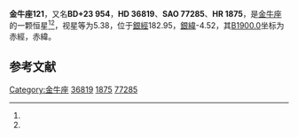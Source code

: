 {{Starbox begin
| name = 金牛座121
}}
{{Starbox observe
| epoch = [[J2000.0|J2000.0]]
| constell = [[金牛座|金牛座]]<ref name=SIMBAD>{{cite web
 | url=http://simbad.u-strasbg.fr/simbad/sim-id?Ident=HR+1875
 | title=Pulsating variable Star
 | publisher=Centre de Données astronomiques de Strasbourg
 | work=SIMBAD
 | accessdate=2012-07-13
 | archive-date=2016-03-19
 | archive-url=https://web.archive.org/web/20160319023138/http://simbad.u-strasbg.fr/simbad/sim-id?Ident=HR+1875
 | dead-url=no
 }}</ref><ref name=DATA>{{cite web
 | url=http://vizier.u-strasbg.fr/viz-bin/VizieR-5?-out.add=.&-source=5050&-corr=PK=HR&-out.max=9999&HR=1875
 | title =VizieR Detailed Page
 | accessdate=2012-07-13}}</ref>
| 星官 = 
| ra = {{RA|5|35|27.1}}<ref name=SIMBAD /><ref name=DATA />
| dec = {{DEC|+24|2|22}}<ref name=SIMBAD /><ref name=DATA />
| appmag_v = 5.38<ref name=SIMBAD /><ref name=DATA />
}}
{{Starbox character
| class = B2.5IV<ref name=SIMBAD /><ref name=DATA />
| b-v = -0.09<ref name=SIMBAD /><ref name=DATA />
| u-b = -0.62<ref name=SIMBAD /><ref name=DATA />
| r-i = <ref name=SIMBAD /><ref name=DATA />
| variable = 
}}
{{Starbox astrometry
| radial_v = -0.62
| prop_mo_ra = 23
| parallax = 
| p_error = 
}}
{{Starbox catalog
| names =BD+23 954，[[SAO星表|SAO]] 77285，[[HD星表|HD]] 36819，[[HR星表|HR]] 1875}}
{{Starbox reference |Simbad=HR+1875}}
{{Starbox end}}

'''金牛座121'''，又名'''BD+23 954'''，'''HD 36819'''、'''SAO 77285'''、'''HR 1875'''，是[[金牛座|金牛座]]的一颗恒星<ref name=SIMBAD /><ref name=DATA />，视星等为5.38，位于[[銀道座標系|銀經]]182.95，[[銀道座標系|銀緯]]-4.52，其[[B1900.0|B1900.0]]坐标为赤經{{RA|5|29|20.6}}，赤緯{{DEC|+23|-4.52|24}}。

== 参考文献 ==
{{reflist}}

{{star-stub}}

{{金牛座恒星}}
{{星官|诸王|6|4}}
[[Category:金牛座|Category:金牛座]]
[[Category:HD和HDE天體|36819]]
[[Category:HR天體|1875]]
[[Category:SAO天體|77285]]